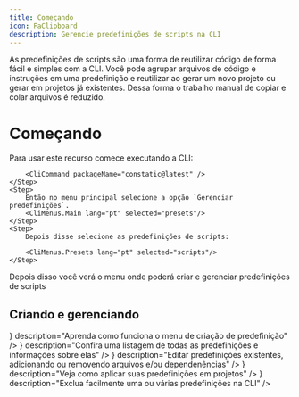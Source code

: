 ```yaml
---
title: Começando
icon: FaClipboard
description: Gerencie predefinições de scripts na CLI
---
```


As predefinições de scripts são uma forma de reutilizar código de forma fácil e simples com a CLI. Você pode agrupar arquivos de código e instruções em uma predefinição e reutilizar ao gerar um novo projeto ou gerar em projetos já existentes. Dessa forma o trabalho manual de copiar e colar arquivos é reduzido.

# Começando

<Steps>
    <Step>
        Para usar este recurso comece executando a CLI:

        <CliCommand packageName="constatic@latest" />
    </Step>
    <Step>
        Então no menu principal selecione a opção `Gerenciar predefinições`.
        <CliMenus.Main lang="pt" selected="presets"/>
    </Step>
    <Step>
        Depois disse selecione as predefinições de scripts:

        <CliMenus.Presets lang="pt" selected="scripts"/>
    </Step>
</Steps>

Depois disso você verá o menu onde poderá criar e gerenciar predefinições de scripts

## Criando e gerenciando

<Cards className="lg:grid-cols-2">
	<Card
		href="/docs/presets/scripts/new"
		title="Criar predefinição"
		icon={<icons.HiDocumentPlus/>}
		description="Aprenda como funciona o menu de criação de predefinição"
	/>
	<Card
		href="/docs/presets/scripts/list"
		title="Listar todas as predefinições"
		icon={<icons.FaRegListAlt/>}
		description="Confira uma listagem de todas as predefinições e informações sobre elas"
	/>
	<Card
		href="/docs/presets/scripts/edit"
		title="Editar predefinição"
		icon={<icons.MdModeEdit/>}
		description="Editar predefinições existentes, adicionando ou removendo arquivos e/ou dependenências"
	/>
	<Card
		href="/docs/presets/scripts/apply"
		title="Aplicar predefinições"
		icon={<icons.FaFileDownload/>}
		description="Veja como aplicar suas predefinições em projetos"
	/>
	<Card
		href="/docs/presets/scripts/delete"
		title="Excluir predefinições"
		icon={<icons.FaTrashAlt/>}
		description="Exclua facilmente uma ou várias predefinições na CLI"
	/>
</Cards>